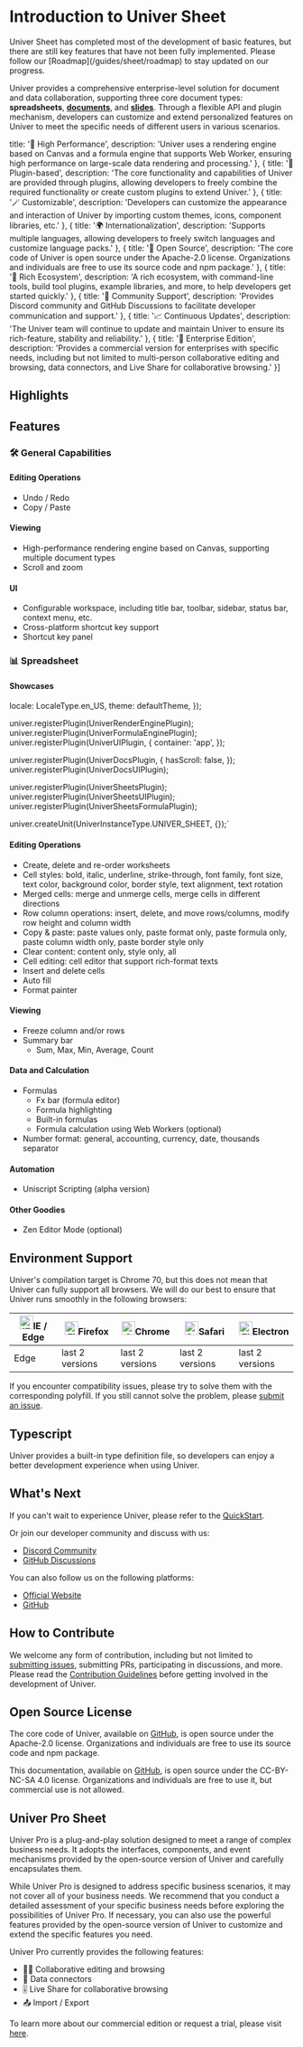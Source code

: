 
# Introduction to Univer Sheet

<Callout type="info" emoji="ℹ️">
  Univer Sheet has completed most of the development of basic features, but there are still key features that have not been fully implemented. Please follow our [Roadmap](/guides/sheet/roadmap) to stay updated on our progress.
</Callout>

Univer provides a comprehensive enterprise-level solution for document and data collaboration, supporting three core document types: **spreadsheets**, [**documents**](/guides/doc/introduction), and [**slides**](/guides/slide/introduction). Through a flexible API and plugin mechanism, developers can customize and extend personalized features on Univer to meet the specific needs of different users in various scenarios.

  title: '🚀 High Performance',
  description: 'Univer uses a rendering engine based on Canvas and a formula engine that supports Web Worker, ensuring high performance on large-scale data rendering and processing.'
}, {
  title: '🧩 Plugin-based',
  description: 'The core functionality and capabilities of Univer are provided through plugins, allowing developers to freely combine the required functionality or create custom plugins to extend Univer.'
}, {
  title: '🪄 Customizable',
  description: 'Developers can customize the appearance and interaction of Univer by importing custom themes, icons, component libraries, etc.'
}, {
  title: '🌍 Internationalization',
  description: 'Supports multiple languages, allowing developers to freely switch languages and customize language packs.'
}, {
  title: '📖 Open Source',
  description: 'The core code of Univer is open source under the Apache-2.0 license. Organizations and individuals are free to use its source code and npm package.'
}, {
  title: '🌿 Rich Ecosystem',
  description: 'A rich ecosystem, with command-line tools, build tool plugins, example libraries, and more, to help developers get started quickly.'
}, {
  title: '💬 Community Support',
  description: 'Provides Discord community and GitHub Discussions to facilitate developer communication and support.'
}, {
  title: '📈 Continuous Updates',
  description: 'The Univer team will continue to update and maintain Univer to ensure its rich-feature, stability and reliability.'
}, {
  title: '💼 Enterprise Edition',
  description: 'Provides a commercial version for enterprises with specific needs, including but not limited to multi-person collaborative editing and browsing, data connectors, and Live Share for collaborative browsing.'
}]

## Highlights

<FeatureBox features={features} />

## Features

### 🛠 General Capabilities

#### Editing Operations

- Undo / Redo
- Copy / Paste

#### Viewing

- High-performance rendering engine based on Canvas, supporting multiple document types
- Scroll and zoom

#### UI

- Configurable workspace, including title bar, toolbar, sidebar, status bar, context menu, etc.
- Cross-platform shortcut key support
- Shortcut key panel

### 📊 Spreadsheet

#### Showcases

  locale: LocaleType.en_US,
  theme: defaultTheme,
});

univer.registerPlugin(UniverRenderEnginePlugin);
univer.registerPlugin(UniverFormulaEnginePlugin);
univer.registerPlugin(UniverUIPlugin, {
  container: 'app',
});

univer.registerPlugin(UniverDocsPlugin, {
  hasScroll: false,
});
univer.registerPlugin(UniverDocsUIPlugin);

univer.registerPlugin(UniverSheetsPlugin);
univer.registerPlugin(UniverSheetsUIPlugin);
univer.registerPlugin(UniverSheetsFormulaPlugin);

univer.createUnit(UniverInstanceType.UNIVER_SHEET, {});`

<ReactLive code={code} />

#### Editing Operations

- Create, delete and re-order worksheets
- Cell styles: bold, italic, underline, strike-through, font family, font size, text color, background color, border style, text alignment, text rotation
- Merged cells: merge and unmerge cells, merge cells in different directions
- Row column operations: insert, delete, and move rows/columns, modify row height and column width
- Copy & paste: paste values only, paste format only, paste formula only, paste column width only, paste border style only
- Clear content: content only, style only, all
- Cell editing: cell editor that support rich-format texts
- Insert and delete cells
- Auto fill
- Format painter

#### Viewing

- Freeze column and/or rows
- Summary bar
  - Sum, Max, Min, Average, Count

#### Data and Calculation

- Formulas
  - Fx bar (formula editor)
  - Formula highlighting
  - Built-in formulas
  - Formula calculation using Web Workers (optional)
- Number format: general, accounting, currency, date, thousands separator

#### Automation

- Uniscript Scripting (alpha version)

#### Other Goodies

- Zen Editor Mode (optional)

## Environment Support

Univer's compilation target is Chrome 70, but this does not mean that Univer can fully support all browsers. We will do our best to ensure that Univer runs smoothly in the following browsers:

| [<img className="mx-auto" src="https://raw.githubusercontent.com/alrra/browser-logos/master/src/edge/edge_48x48.png" alt="IE / Edge" width="24px" height="24px" />](http://godban.github.io/browsers-support-badges/)IE / Edge | [<img className="mx-auto" src="https://raw.githubusercontent.com/alrra/browser-logos/master/src/firefox/firefox_48x48.png" alt="Firefox" width="24px" height="24px" />](http://godban.github.io/browsers-support-badges/)Firefox | [<img className="mx-auto" src="https://raw.githubusercontent.com/alrra/browser-logos/master/src/chrome/chrome_48x48.png" alt="Chrome" width="24px" height="24px" />](http://godban.github.io/browsers-support-badges/)Chrome | [<img className="mx-auto" src="https://raw.githubusercontent.com/alrra/browser-logos/master/src/safari/safari_48x48.png" alt="Safari" width="24px" height="24px" />](http://godban.github.io/browsers-support-badges/)Safari | [<img className="mx-auto" src="https://raw.githubusercontent.com/alrra/browser-logos/master/src/electron/electron_48x48.png" alt="Electron" width="24px" height="24px" />](http://godban.github.io/browsers-support-badges/)Electron |
| --------- | --------- | --------- | --------- | --------- |
| Edge| last 2 versions| last 2 versions| last 2 versions| last 2 versions

If you encounter compatibility issues, please try to solve them with the corresponding polyfill. If you still cannot solve the problem, please [submit an issue](https://github.com/dream-num/univer/issues/new/choose).

## Typescript

Univer provides a built-in type definition file, so developers can enjoy a better development experience when using Univer.

## What's Next

If you can't wait to experience Univer, please refer to the [QuickStart](/guides/sheet/getting-started/quickstart).

Or join our developer community and discuss with us:

- [Discord Community](https://discord.gg/XPGnMBmpd6)
- [GitHub Discussions](https://github.com/dream-num/univer/discussions)

You can also follow us on the following platforms:

- [Official Website](https://univer.ai)
- [GitHub](https://github.com/dream-num/univer)

## How to Contribute

We welcome any form of contribution, including but not limited to [submitting issues](https://github.com/dream-num/univer/issues/new/choose), submitting PRs, participating in discussions, and more. Please read the [Contribution Guidelines](https://github.com/dream-num/univer/blob/dev/CONTRIBUTING.md) before getting involved in the development of Univer.

## Open Source License

The core code of Univer, available on [GitHub](https://github.com/dream-num/univer), is open source under the Apache-2.0 license. Organizations and individuals are free to use its source code and npm package.

This documentation, available on [GitHub](https://github.com/dream-num/univer.ai), is open source under the CC-BY-NC-SA 4.0 license. Organizations and individuals are free to use it, but commercial use is not allowed.

## Univer Pro Sheet

Univer Pro is a plug-and-play solution designed to meet a range of complex business needs. It adopts the interfaces, components, and event mechanisms provided by the open-source version of Univer and carefully encapsulates them.

While Univer Pro is designed to address specific business scenarios, it may not cover all of your business needs. We recommend that you conduct a detailed assessment of your specific business needs before exploring the possibilities of Univer Pro. If necessary, you can also use the powerful features provided by the open-source version of Univer to customize and extend the specific features you need.

Univer Pro currently provides the following features:

- 👨‍💻 Collaborative editing and browsing
- 🛜 Data connectors
- 🎚️ Live Share for collaborative browsing
- 📤 Import / Export

To learn more about our commercial edition or request a trial, please visit [here](/pro/guides/sheet/introduction).
